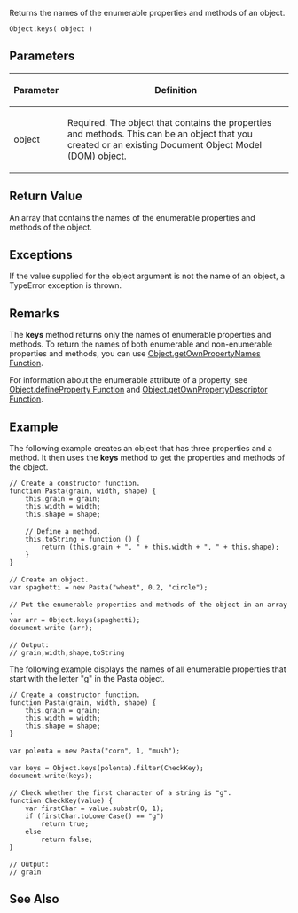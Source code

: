 Returns the names of the enumerable properties and methods of an object.

 Object.keys( object )

==Parameters==
{| class='wikitable'
|-
! Parameter
! Definition
|-
| object
| Required. The object that contains the properties and methods. This can be an object that you created or an existing Document Object Model (DOM) object.
|}

==Return Value==
An array that contains the names of the enumerable properties and methods of the object.


==Exceptions==
If the value supplied for the object argument is not the name of an object, a TypeError exception is thrown.


==Remarks==
The '''keys''' method returns only the names of enumerable properties and methods. To return the names of both enumerable and non-enumerable properties and methods, you can use [[javascript/Object/getOwnPropertyNames|Object.getOwnPropertyNames Function]].

For information about the enumerable attribute of a property, see [[javascript/Object/defineProperty|Object.defineProperty Function]] and [[javascript/Object/getOwnPropertyDescriptor|Object.getOwnPropertyDescriptor Function]].


==Example==
The following example creates an object that has three properties and a method. It then uses the '''keys''' method to get the properties and methods of the object.

 // Create a constructor function.
 function Pasta(grain, width, shape) {
     this.grain = grain;
     this.width = width;
     this.shape = shape;
 
     // Define a method.
     this.toString = function () {
         return (this.grain + ", " + this.width + ", " + this.shape);
     }
 }
 
 // Create an object.
 var spaghetti = new Pasta("wheat", 0.2, "circle");
 
 // Put the enumerable properties and methods of the object in an array.
 var arr = Object.keys(spaghetti);
 document.write (arr);
 
 // Output:
 // grain,width,shape,toString
The following example displays the names of all enumerable properties that start with the letter "g" in the Pasta object.

 // Create a constructor function.
 function Pasta(grain, width, shape) {
     this.grain = grain;
     this.width = width;
     this.shape = shape;
 }
 
 var polenta = new Pasta("corn", 1, "mush");
 
 var keys = Object.keys(polenta).filter(CheckKey);
 document.write(keys);
 
 // Check whether the first character of a string is "g".
 function CheckKey(value) {
     var firstChar = value.substr(0, 1);
     if (firstChar.toLowerCase() == "g")
         return true;
     else
         return false;
 }
 
 // Output:
 // grain

==See Also==

              
